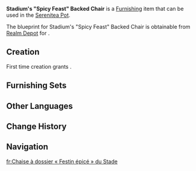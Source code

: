 {{Furnishing Infobox
|id             = 362126
|image          = Item Stadium's Spicy Feast Backed Chair.png
|category       = Small Furnishing
|subcategory    = Seating
|quality        = 3
|adeptal_energy = 60
|load           = 85
|reduced_load   = 64
|description    = A stone chair with armrests and backrests that can be found in the [[Stadium of the Sacred Flame]]. At first, these chairs were designed to provide temporary rest for competitors, commentators, and judges. As such, artisans specially selected stones with excellent heat dissipation properties to provide a cooling sensation to those exhausted after their labors. However, people would incidentally discover that this unique "cool sitting sensation" could also alleviate the heat from having eaten spicy food. Thus did these chairs become popular in various food stalls as well. That said, while spicy food is delicious indeed, do remember to consume in moderation...
|interaction    = Seat
|blueprint      = Realm Depot
}}
'''Stadium's "Spicy Feast" Backed Chair''' is a [[Furnishing]] item that can be used in the [[Serenitea Pot]].

The blueprint for Stadium's "Spicy Feast" Backed Chair is obtainable from [[Realm Depot]] for {{Item|Realm Currency|30|x=160}}.

==Creation==
First time creation grants {{Item|Trust|24|x=60}}.
{{Recipe
|type = Creation
|time = 14h
|Iron Chunk = 4
|White Iron Chunk = 4
|sort = Iron Chunk;White Iron Chunk
}}

==Furnishing Sets==
{{Craft Usage}}

==Other Languages==
{{Other Languages
|en       = Stadium's "Spicy Feast" Backed Chair
|zhs      = 竞技场「热宴」靠背椅
|zhs_rm   = 
|zht      = 競技場「熱宴」靠背椅
|zht_rm   = 
|zh_tl    = 
|ja       = 競技場「熱き宴」背もたれ椅子
|ja_rm    = 
|ja_tl    = 
|ko       = 경기장의 「뜨거운 연회」 등받이 의자
|ko_tl    = 
|es       = Silla con respaldo de la Arena: Banquete ardiente
|es_tl    = Arena Seat With Backrest: Burning Banquet
|fr       = Chaise à dossier « Festin épicé » du Stade
|fr_tl    = Stadium's "Spicy Feast" Backed Chair
|ru       = Стадионный стул со спинкой «Острое пиршество»
|ru_tl    = 
|th       = เก้าอี้พนักพิงลานประลอง "งานเลี้ยงอันร้อนแรง"
|th_rm    = 
|th_tl    = 
|vi       = Ghế Tựa Lưng Đấu Trường - Rực Cháy
|vi_tl    = 
|de       = Lehnsessel der Arena „Feuriges Fest“
|de_tl    = Arena's Armchair "Fiery Party"
|id       = Kursi Sandaran Stadion "Perjamuan Panas"
|id_tl    = Stadium's Reclining Chair "Hot Banquet"
|pt       = Cadeira com Costas do "Banquete Picante" do Estádio
|pt_tl    = 
|tr       = "Acılı Lezzetler" Arkalıklı Stadyum Sandalyesi
|tr_tl    = 
|it       = Seduta con schienale dell'Arena Banchetto piccante
|it_tl    = 
}}

==Change History==
{{Change History|5.1}}

==Navigation==
{{Furnishing Navbox|interior}}

[[fr:Chaise à dossier « Festin épicé » du Stade]]